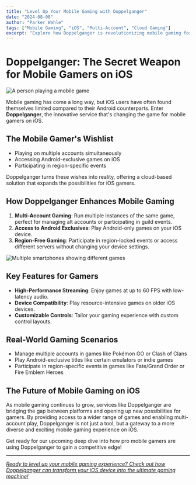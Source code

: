 ```yaml
---
title: "Level Up Your Mobile Gaming with Doppelganger"
date: "2024-08-08"
author: "Parker Wahle"
tags: ["Mobile Gaming", "iOS", "Multi-Account", "Cloud Gaming"]
excerpt: "Explore how Doppelganger is revolutionizing mobile gaming for iOS users, enabling multi-account play and access to Android-exclusive titles."
---
```


# Doppelganger: The Secret Weapon for Mobile Gamers on iOS

![A person playing a mobile game](/api/placeholder/800/400 "Stock photo query: person playing mobile game")

Mobile gaming has come a long way, but iOS users have often found themselves limited compared to their Android counterparts. Enter **Doppelganger**, the innovative service that's changing the game for mobile gamers on iOS.

## The Mobile Gamer's Wishlist

- Playing on multiple accounts simultaneously
- Accessing Android-exclusive games on iOS
- Participating in region-specific events

Doppelganger turns these wishes into reality, offering a cloud-based solution that expands the possibilities for iOS gamers.

## How Doppelganger Enhances Mobile Gaming

1. **Multi-Account Gaming**: Run multiple instances of the same game, perfect for managing alt accounts or participating in guild events.
2. **Access to Android Exclusives**: Play Android-only games on your iOS device.
3. **Region-Free Gaming**: Participate in region-locked events or access different servers without changing your device settings.

![Multiple smartphones showing different games](/api/placeholder/800/400 "Stock photo query: multiple smartphones with games")

## Key Features for Gamers

- **High-Performance Streaming**: Enjoy games at up to 60 FPS with low-latency audio.
- **Device Compatibility**: Play resource-intensive games on older iOS devices.
- **Customizable Controls**: Tailor your gaming experience with custom control layouts.

## Real-World Gaming Scenarios

- Manage multiple accounts in games like Pokémon GO or Clash of Clans
- Play Android-exclusive titles like certain emulators or indie games
- Participate in region-specific events in games like Fate/Grand Order or Fire Emblem Heroes

## The Future of Mobile Gaming on iOS

As mobile gaming continues to grow, services like Doppelganger are bridging the gap between platforms and opening up new possibilities for gamers. By providing access to a wider range of games and enabling multi-account play, Doppelganger is not just a tool, but a gateway to a more diverse and exciting mobile gaming experience on iOS.

Get ready for our upcoming deep dive into how pro mobile gamers are using Doppelganger to gain a competitive edge!

---

[_Ready to level up your mobile gaming experience? Check out how Doppelganger can transform your iOS device into the ultimate gaming machine!_](/)
